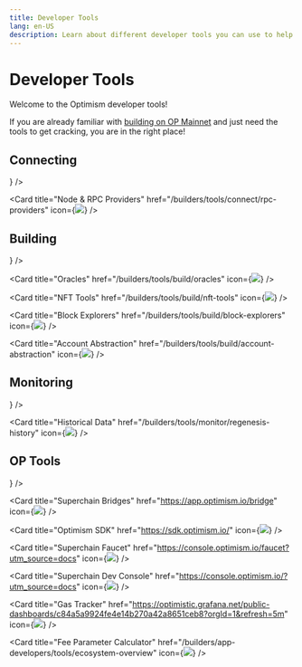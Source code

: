 ```yaml
---
title: Developer Tools
lang: en-US
description: Learn about different developer tools you can use to help you build on Optimism.
---
```



# Developer Tools

Welcome to the Optimism developer tools!

If you are already familiar with [building on OP Mainnet](/chain/getting-started) and just need the tools to get cracking, you are in the right place!

## Connecting

<Cards>
  <Card title="Networks and RPC Endpoints" href="/chain/networks" icon={<img src="/img/icons/shapes.svg" />} />

  <Card title="Node & RPC Providers" href="/builders/tools/connect/rpc-providers" icon={<img src="/img/icons/shapes.svg" />} />

</Cards>

## Building

<Cards>
  <Card title="Faucets" href="/builders/tools/build/faucets" icon={<img src="/img/icons/shapes.svg" />} />

  <Card title="Oracles" href="/builders/tools/build/oracles" icon={<img src="/img/icons/shapes.svg" />} />

  <Card title="NFT Tools" href="/builders/tools/build/nft-tools" icon={<img src="/img/icons/shapes.svg" />} />

  <Card title="Block Explorers" href="/builders/tools/build/block-explorers" icon={<img src="/img/icons/shapes.svg" />} />

  <Card title="Account Abstraction" href="/builders/tools/build/account-abstraction" icon={<img src="/img/icons/shapes.svg" />} />
</Cards>

## Monitoring

<Cards>
  <Card title="Analytics Tools" href="/builders/tools/monitor/analytics-tools" icon={<img src="/img/icons/shapes.svg" />} />

  <Card title="Historical Data" href="/builders/tools/monitor/regenesis-history" icon={<img src="/img/icons/shapes.svg" />} />
</Cards>

## OP Tools

<Cards>
  <Card title="OP Mainnet Explorer" href="https://optimistic.etherscan.io/" icon={<img src="/img/icons/shapes.svg" />} />

  <Card title="Superchain Bridges" href="https://app.optimism.io/bridge" icon={<img src="/img/icons/shapes.svg" />} />

  <Card title="Optimism SDK" href="https://sdk.optimism.io/" icon={<img src="/img/icons/shapes.svg" />} />

  <Card title="Superchain Faucet" href="https://console.optimism.io/faucet?utm_source=docs" icon={<img src="/img/icons/shapes.svg" />} />

  <Card title="Superchain Dev Console" href="https://console.optimism.io/?utm_source=docs" icon={<img src="/img/icons/shapes.svg" />} />

  <Card title="Gas Tracker" href="https://optimistic.grafana.net/public-dashboards/c84a5a9924fe4e14b270a42a8651ceb8?orgId=1&refresh=5m" icon={<img src="/img/icons/shapes.svg" />} />

  <Card title="Fee Parameter Calculator" href="/builders/app-developers/tools/ecosystem-overview" icon={<img src="/img/icons/shapes.svg" />} />

</Cards>
